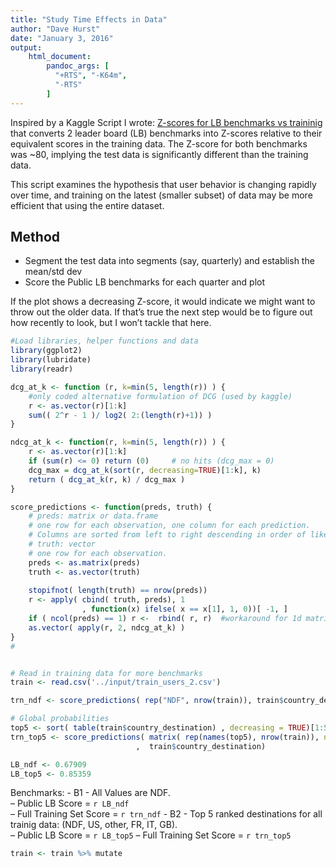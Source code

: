 ```yaml
---
title: "Study Time Effects in Data"
author: "Dave Hurst"
date: "January 3, 2016"
output: 
    html_document:
        pandoc_args: [
          "+RTS", "-K64m", 
          "-RTS"
        ]
---
```


Inspired by a Kaggle Script I wrote: [Z-scores for LB benchmarks vs traininig](https://www.kaggle.com/datadave/airbnb-recruiting-new-user-bookings/z-scores-for-lb-benchmarks-vs-traininig) that converts 2 leader board (LB) benchmarks into Z-scores relative to their equivalent scores in the training data.  The Z-score for both benchmarks was ~80, implying the test data is significantly different than the training data.  

This script examines the hypothesis that user behavior is changing rapidly over time, and training on the latest (smaller subset) of data may be more efficient that using the entire dataset.

## Method 

* Segment the test data into segments (say, quarterly) and establish the mean/std dev
* Score the Public LB benchmarks for each quarter and plot

If the plot shows a decreasing Z-score, it would indicate we might want to throw out the older data.  If that's true the next step would be to figure out how recently to look, but I won't tackle that here.


```r
#Load libraries, helper functions and data
library(ggplot2)
library(lubridate)
library(readr)

dcg_at_k <- function (r, k=min(5, length(r)) ) {
    #only coded alternative formulation of DCG (used by kaggle)
    r <- as.vector(r)[1:k]
    sum(( 2^r - 1 )/ log2( 2:(length(r)+1)) )
} 

ndcg_at_k <- function(r, k=min(5, length(r)) ) {
    r <- as.vector(r)[1:k]
    if (sum(r) <= 0) return (0)     # no hits (dcg_max = 0)
    dcg_max = dcg_at_k(sort(r, decreasing=TRUE)[1:k], k)
    return ( dcg_at_k(r, k) / dcg_max )
}

score_predictions <- function(preds, truth) {
    # preds: matrix or data.frame
    # one row for each observation, one column for each prediction.
    # Columns are sorted from left to right descending in order of likelihood.
    # truth: vector
    # one row for each observation.
    preds <- as.matrix(preds)
    truth <- as.vector(truth)
    
    stopifnot( length(truth) == nrow(preds))
    r <- apply( cbind( truth, preds), 1
                , function(x) ifelse( x == x[1], 1, 0))[ -1, ]
    if ( ncol(preds) == 1) r <-  rbind( r, r)  #workaround for 1d matrices
    as.vector( apply(r, 2, ndcg_at_k) )
}
# 


# Read in training data for more benchmarks
train <- read.csv('../input/train_users_2.csv')

trn_ndf <- score_predictions( rep("NDF", nrow(train)), train$country_destination )

# Global probabilities
top5 <- sort( table(train$country_destination) , decreasing = TRUE)[1:5]
trn_top5 <- score_predictions( matrix( rep(names(top5), nrow(train)), ncol=5, byrow=TRUE)
                            ,  train$country_destination)

LB_ndf <- 0.67909
LB_top5 <- 0.85359

```

Benchmarks:
- B1 - All Values are NDF.  
-- Public LB Score = `r LB_ndf`  
-- Full Training Set Score = `r trn_ndf`
- B2 - Top 5 ranked destinations for all trainig data: (NDF, US, other, FR, IT, GB).  
-- Public LB Score = `r LB_top5`
-- Full Training Set Score = `r trn_top5`

```r
train <- train %>% mutate
```

